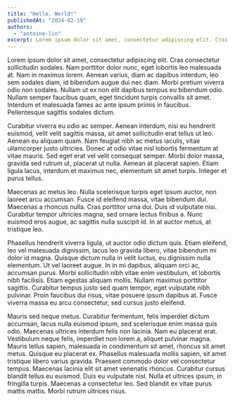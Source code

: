 ```yaml
---
title: "Hello, World!"
publishedAt: "2024-02-19"
authors:
  - "antoine-lin"
excerpt: Lorem ipsum dolor sit amet, consectetur adipiscing elit. Cras consectetur sollicitudin sodales. Nam porttitor dolor nunc, eget lobortis leo malesuada at. Nam in maximus lorem. Aenean varius, diam ac dapibus interdum, leo sem sodales diam, id bibendum augue dui nec diam.
---
```


Lorem ipsum dolor sit amet, consectetur adipiscing elit. Cras consectetur sollicitudin sodales. Nam porttitor dolor nunc, eget lobortis leo malesuada at. Nam in maximus lorem. Aenean varius, diam ac dapibus interdum, leo sem sodales diam, id bibendum augue dui nec diam. Morbi pretium viverra odio non sodales. Nullam ut ex non elit dapibus tempus eu bibendum odio. Nullam semper faucibus quam, eget tincidunt turpis convallis sit amet. Interdum et malesuada fames ac ante ipsum primis in faucibus. Pellentesque sagittis sodales dictum.

Curabitur viverra eu odio ac semper. Aenean interdum, nisi eu hendrerit euismod, velit velit sagittis massa, sit amet sollicitudin erat tellus ut leo. Aenean eu aliquam quam. Nam feugiat nibh ac metus iaculis, vitae ullamcorper justo ultricies. Donec at odio vitae nisl lobortis fermentum at vitae mauris. Sed eget erat vel velit consequat semper. Morbi dolor massa, gravida sed rutrum ut, placerat ut nulla. Aenean at placerat sapien. Etiam ligula lacus, interdum et maximus nec, elementum sit amet turpis. Integer et purus tellus.

Maecenas ac metus leo. Nulla scelerisque turpis eget ipsum auctor, non laoreet arcu accumsan. Fusce id eleifend massa, vitae bibendum dui. Maecenas a rhoncus nulla. Cras porttitor urna dui. Duis id vulputate nisi. Curabitur tempor ultricies magna, sed ornare lectus finibus a. Nunc euismod eros augue, ac sagittis nulla suscipit id. In at auctor metus, at tristique leo.

Phasellus hendrerit viverra ligula, ut auctor odio dictum quis. Etiam eleifend, leo vel malesuada dignissim, lacus leo gravida libero, vitae bibendum mi dolor id magna. Quisque dictum nulla in velit luctus, eu dignissim nulla elementum. Ut vel laoreet augue. In in mi dapibus, aliquam orci ac, accumsan purus. Morbi sollicitudin nibh vitae enim vestibulum, et lobortis nibh facilisis. Etiam egestas aliquam mollis. Nullam maximus porttitor sagittis. Curabitur tempus justo sed quam tempor, eget vulputate nibh pulvinar. Proin faucibus dui risus, vitae posuere ipsum dapibus at. Fusce viverra massa eu arcu consectetur, sed cursus justo eleifend.

Mauris sed neque metus. Curabitur fermentum, felis imperdiet dictum accumsan, lacus nulla euismod ipsum, sed scelerisque enim massa quis odio. Maecenas ultrices interdum felis non lacinia. Nam eu placerat erat. Vestibulum neque felis, imperdiet non lorem a, aliquet pulvinar magna. Mauris tellus sapien, malesuada in condimentum sit amet, rhoncus sit amet metus. Quisque eu placerat ex. Phasellus malesuada mollis sapien, sit amet tristique libero varius gravida. Praesent commodo dolor vel consectetur tempus. Maecenas lacinia elit sit amet venenatis rhoncus. Curabitur cursus blandit tellus eu euismod. Duis eu vulputate nisl. Nulla et ultrices ipsum, in fringilla turpis. Maecenas a consectetur leo. Sed blandit ex vitae purus mattis mattis. Morbi rutrum ultrices risus.